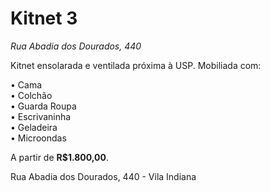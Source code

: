 
# Kitnet 3
_Rua Abadia dos Dourados, 440_

Kitnet ensolarada e ventilada próxima à USP. 
Mobiliada com:

• Cama  
• Colchão  
• Guarda Roupa  
• Escrivaninha  
• Geladeira  
• Microondas

A partir de **R$1.800,00**.

Rua Abadia dos Dourados, 440 - Vila Indiana

<ContactButton name="Abadia dos Dourados" />
